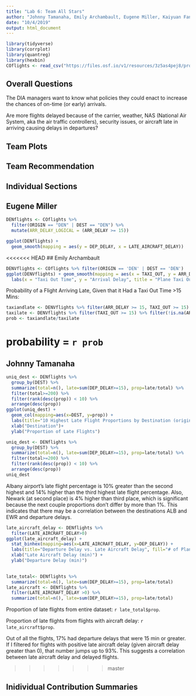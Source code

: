```yaml
---
title: "Lab 6: Team All Stars"
author: "Johnny Tamanaha, Emily Archambault, Eugene Miller, Kaiyuan Fan, Jingzhi Zhang"
date: "10/4/2019"
output: html_document
---
```


```r
library(tidyverse)
library(corrplot)
library(quantreg)
library(hexbin)
COflights <- read_csv("https://files.osf.io/v1/resources/3z5as4pej8/providers/osfstorage/5a8ca28f57103100104584db")
```

## Overall Questions

The DIA managers want to know what policies they could enact to increase the chances of on-time (or early) arrivals.

Are more flights delayed because of the carrier, weather, NAS (National Air System, aka the air traffic controllers), security issues, or aircraft late in arriving causing delays in departures?

## Team Plots

## Team Recommendation

## Individual Sections

## Eugene Miller
```r
DENflights <- COflights %>%
  filter(ORIGIN == "DEN" | DEST == "DEN") %>%
  mutate(ARR_DELAY_LOGICAL = (ARR_DELAY >= 15))

ggplot(DENflights) +
  geom_smooth(mapping = aes(y = DEP_DELAY, x = LATE_AIRCRAFT_DELAY))
```
<<<<<<< HEAD
## Emily Archambault
```r
DENVflights <- COflights %>% filter(ORIGIN == 'DEN' | DEST == 'DEN')
ggplot(DENVflights) + geom_smooth(mapping = aes(x = TAXI_OUT, y = ARR_DELAY), se=FALSE) + 
  labs(x = "Taxi Out Time", y = "Arrival Delay", title = "Plane Taxi Out Time vs Flight Arrival Delay")
```
Probability of a Flight Arriving Late, Given that it Had a Taxi Out Time >15 Mins:
```r
taxiandlate <- DENVflights %>% filter(ARR_DELAY >= 15, TAXI_OUT >= 15) %>% filter(!is.na(ARR_TIME)) %>% count()
taxilate <- DENVflights %>% filter(TAXI_OUT >= 15) %>% filter(!is.na(ARR_TIME)) %>% count()
prob <- taxiandlate/taxilate
```
probability = `r prob`
=======

## Johnny Tamanaha
```r
uniq_dest <- DENflights %>%
  group_by(DEST) %>%
  summarize(total=n(), late=sum(DEP_DELAY>=15), prop=late/total) %>%
  filter(total>=200) %>%
  filter(rank(desc(prop)) < 10) %>%
  arrange(desc(prop))
ggplot(uniq_dest) +
  geom_col(mapping=aes(x=DEST, y=prop)) +
  labs(title="10 Highest Late Flight Proportions by Destination (originating from DEN)")+
  xlab("Destination")+
  ylab("Proportion of Late Flights")
```
```r
uniq_dest <- DENflights %>%
  group_by(DEST) %>%
  summarize(total=n(), late=sum(DEP_DELAY>=15), prop=late/total) %>%
  filter(total>=200) %>%
  filter(rank(desc(prop)) < 10) %>%
  arrange(desc(prop))
uniq_dest
```

Albany airport's late flight percentage is 10% greater than the second highest and 14% higher than the third highest late flight percentage. Also, Newark (at second place) is 4% higher than third place, which is significant because the next couple proportions don't differ by more than 1%. This indicates that there may be a correlation between the destinations ALB and EWR and departure delays. 

```r
late_aircraft_delay <- DENflights %>%
  filter(LATE_AIRCRAFT_DELAY>0)
ggplot(late_aircraft_delay) +
  stat_binhex(mapping=aes(x=LATE_AIRCRAFT_DELAY, y=DEP_DELAY)) +
  labs(title="Departure Delay vs. Late Aircraft Delay", fill="# of Planes") +
  xlab("Late Aircraft Delay (min)") +
  ylab("Departure Delay (min)") 
  
```
```r
late_total<- DENflights %>%
  summarize(total=n(), late=sum(DEP_DELAY>=15), prop=late/total)
late_aircraft <- DENflights %>%
  filter(LATE_AIRCRAFT_DELAY >0) %>%
  summarize(total=n(), late=sum(DEP_DELAY>=15), prop=late/total)
```

Proportion of late flights from entire dataset: `r late_total$prop`.

Proportion of late flights from flights with aircraft delay: `r late_aircraft$prop`.

Out of all the flights, 17% had departure delays that were 15 min or greater. If I filtered for flights with positive late aircraft delay (given aircraft delay greater than 0), that number jumps up to 93%. This suggests a correlation between late aircraft delay and delayed flights.

>>>>>>> master

## Inidividual Contribution Summaries